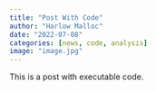 ```yaml
---
title: "Post With Code"
author: "Harlow Malloc"
date: "2022-07-08"
categories: [news, code, analysis]
image: "image.jpg"
---
```


This is a post with executable code.
